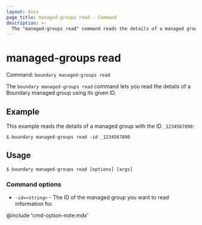 ```yaml
---
layout: docs
page_title: managed-groups read - Command
description: >-
  The "managed-groups read" command reads the details of a managed group resource with a given ID.
---
```


# managed-groups read

Command: `boundary managed-groups read`

The `boundary managed-groups read` command lets you read the details of a Boundary managed group using its given ID.

## Example

This example reads the details of a managed group with the ID `_1234567890`:

```shell-session
$ boundary managed-groups read -id _1234567890
```

## Usage

<CodeBlockConfig hideClipboard>

```shell-session
$ boundary managed-groups read [options] [args]
```

</CodeBlockConfig>

### Command options

- `-id=<string>` - The ID of the managed group you want to read information for.

@include 'cmd-option-note.mdx'